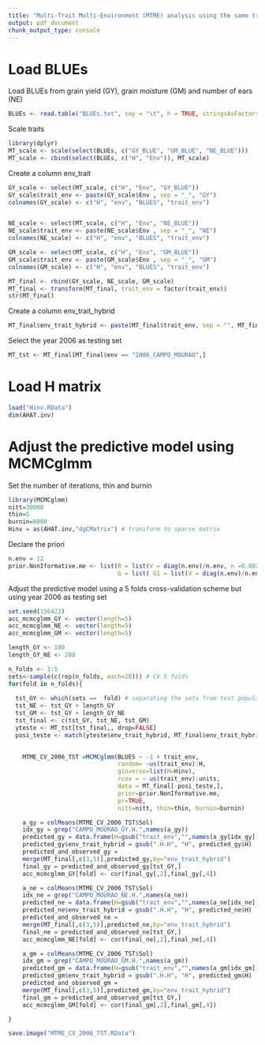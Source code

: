---
title: "Multi-Trait Multi-Environment (MTME) analysis using the same training/testing partition of Single-Environment (SE) analysis - 2006"
output: pdf_document
chunk_output_type: console
---
# Load BLUEs


Load BLUEs from grain yield (GY), grain moisture (GM) and number of ears (NE)

```{r eval=FALSE, message=FALSE}
BLUEs <- read.table("BLUEs.txt", sep = "\t", h = TRUE, stringsAsFactors = F)
```

Scale traits 

```{r eval=FALSE, message=FALSE}
library(dplyr)
MT_scale <- scale(select(BLUEs, c("GY_BLUE", "GM_BLUE", "NE_BLUE")))
MT_scale <- cbind(select(BLUEs, c("H", "Env")), MT_scale)
```

Create a column env_trait

```{r eval=FALSE, message=FALSE}
GY_scale <- select(MT_scale, c("H", "Env", "GY_BLUE"))
GY_scale$trait_env <- paste(GY_scale$Env , sep = "_", "GY")
colnames(GY_scale) <- c("H", "env", "BLUES", "trait_env")


NE_scale <- select(MT_scale, c("H", "Env", "NE_BLUE"))
NE_scale$trait_env <- paste(NE_scale$Env , sep = "_", "NE")
colnames(NE_scale) <- c("H", "env", "BLUES", "trait_env")

GM_scale <- select(MT_scale, c("H", "Env", "GM_BLUE"))
GM_scale$trait_env <- paste(GM_scale$Env , sep = "_", "GM")
colnames(GM_scale) <- c("H", "env", "BLUES", "trait_env")

MT_final <- rbind(GY_scale, NE_scale, GM_scale)
MT_final <- transform(MT_final, trait_env = factor(trait_env))
str(MT_final)
```

Create a column env_trait_hybrid

```{r eval=FALSE, message=FALSE}
MT_final$env_trait_hybrid <- paste(MT_final$trait_env, sep = "", MT_final$H)
```

Select the year 2006 as testing set

```{r eval=FALSE, message=FALSE}
MT_tst <- MT_final[MT_final$env == "2006_CAMPO_MOURAO",]
```


# Load H matrix

```{r eval=FALSE, message=FALSE}
load("Hinv.RData")
dim(AHAT.inv)
```


# Adjust the predictive model using MCMCglmm


Set the number of iterations, thin and burnin

```{r eval=FALSE, message=FALSE}
library(MCMCglmm)
nitt=30000
thin=5
burnin=6000
Hinv = as(AHAT.inv,"dgCMatrix") # transform to sparse matrix
```

Declare the priori

```{r eval=FALSE, message=FALSE}
n.env = 12
prior.NonIformative.me <- list(R = list(V = diag(n.env)/n.env, n =0.002), 
                               G = list( G1 = list(V = diag(n.env)/n.env, n = 0.002)))
```


Adjust the predictive model using a 5 folds cross-validation scheme but using year 2006 as testing set

```{r, eval=FALSE, message=FALSE}
set.seed(156423) 
acc_mcmcglmm_GY <- vector(length=5)
acc_mcmcglmm_NE <- vector(length=5)
acc_mcmcglmm_GM <- vector(length=5)

length_GY <- 100
length_GY_NE <- 200

n_folds <- 1:5
sets<-sample(c(rep(n_folds, each=20))) # CV 5 folds
for(fold in n_folds){
  
  tst_GY <- which(sets ==  fold) # separating the sets from test population
  tst_NE <- tst_GY + length_GY
  tst_GM <- tst_GY + length_GY_NE
  tst_final <- c(tst_GY, tst_NE, tst_GM)
  yteste <- MT_tst[tst_final,, drop=FALSE]
  posi_teste <- match(yteste$env_trait_hybrid, MT_final$env_trait_hybrid)
  

    MTME_CV_2006_TST =MCMCglmm(BLUES ~ -1 + trait_env,
                               random= ~us(trait_env):H,
                               ginverse=list(H=Hinv),
                               rcov = ~ us(trait_env):units,
                               data = MT_final[-posi_teste,], 
                               prior=prior.NonIformative.me,
                               pr=TRUE,
                               nitt=nitt, thin=thin, burnin=burnin)

    a_gy = colMeans(MTME_CV_2006_TST$Sol)
    idx_gy = grep("CAMPO_MOURAO_GY.H.",names(a_gy))
    predicted_gy = data.frame(H=gsub("trait_env","",names(a_gy[idx_gy])),a_gy[idx_gy])
    predicted_gy$env_trait_hybrid = gsub(".H.H", "H", predicted_gy$H)
    predicted_and_observed_gy =    
    merge(MT_final[,c(3,5)],predicted_gy,by="env_trait_hybrid")
    final_gy = predicted_and_observed_gy[tst_GY,]
    acc_mcmcglmm_GY[fold] <- cor(final_gy[,2],final_gy[,4])

    a_ne = colMeans(MTME_CV_2006_TST$Sol)
    idx_ne = grep("CAMPO_MOURAO_NE.H.",names(a_ne))
    predicted_ne = data.frame(H=gsub("trait_env","",names(a_ne[idx_ne])),a_ne[idx_ne])
    predicted_ne$env_trait_hybrid = gsub(".H.H", "H", predicted_ne$H)
    predicted_and_observed_ne = 
    merge(MT_final[,c(3,5)],predicted_ne,by="env_trait_hybrid")
    final_ne = predicted_and_observed_ne[tst_GY,]
    acc_mcmcglmm_NE[fold] <- cor(final_ne[,2],final_ne[,4])

    a_gm = colMeans(MTME_CV_2006_TST$Sol)
    idx_gm = grep("CAMPO_MOURAO_GM.H.",names(a_gm))
    predicted_gm = data.frame(H=gsub("trait_env","",names(a_gm[idx_gm])),a_gm[idx_gm])
    predicted_gm$env_trait_hybrid = gsub(".H.H", "H", predicted_gm$H)
    predicted_and_observed_gm = 
    merge(MT_final[,c(3,5)],predicted_gm,by="env_trait_hybrid")
    final_gm = predicted_and_observed_gm[tst_GY,]
    acc_mcmcglmm_GM[fold] <- cor(final_gm[,2],final_gm[,4])

}

save.image("MTME_CV_2006_TST.RData")  
```



